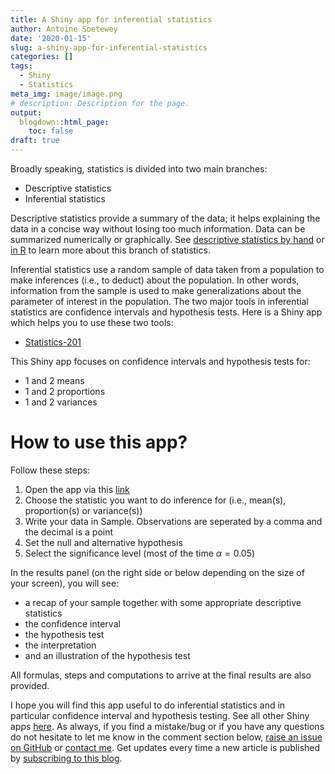 ```yaml
---
title: A Shiny app for inferential statistics
author: Antoine Soetewey
date: '2020-01-15'
slug: a-shiny-app-for-inferential-statistics
categories: []
tags:
  - Shiny
  - Statistics
meta_img: image/image.png
# description: Description for the page.
output:
  blogdown::html_page:
    toc: false
draft: true
---
```


Broadly speaking, statistics is divided into two main branches:

* Descriptive statistics
* Inferential statistics

Descriptive statistics provide a summary of the data; it helps explaining the data in a concise way without losing too much information. Data can be summarized numerically or graphically.
See [descriptive statistics by hand](/blog/descriptive-statistics-by-hand/) or [in R]((/blog/descriptive-statistics-in-r/)) to learn more about this branch of statistics.

Inferential statistics use a random sample of data taken from a population to make inferences (i.e., to deduct) about the population. In other words, information from the sample is used to make generalizations about the parameter of interest in the population. The two major tools in inferential statistics are confidence intervals and hypothesis tests. Here is a Shiny app which helps you to use these two tools:

* [Statistics-201](https://antoinesoetewey.shinyapps.io/statistics-201/)

This Shiny app focuses on confidence intervals and hypothesis tests for:

* 1 and 2 means
* 1 and 2 proportions
* 1 and 2 variances

# How to use this app?

Follow these steps:

1. Open the app via this [link](https://antoinesoetewey.shinyapps.io/statistics-201/)
1. Choose the statistic you want to do inference for (i.e., mean(s), proportion(s) or variance(s))
1. Write your data in Sample. Observations are seperated by a comma and the decimal is a point
1. Set the null and alternative hypothesis
1. Select the significance level (most of the time $\alpha = 0.05$)

In the results panel (on the right side or below depending on the size of your screen), you will see:

* a recap of your sample together with some appropriate descriptive statistics
* the confidence interval
* the hypothesis test
* the interpretation
* and an illustration of the hypothesis test

All formulas, steps and computations to arrive at the final results are also provided.

I hope you will find this app useful to do inferential statistics and in particular confidence interval and hypothesis testing. See all other Shiny apps [here](/tags/shiny/). As always, if you find a mistake/bug or if you have any questions do not hesitate to let me know in the comment section below, <a href="https://github.com/AntoineSoetewey/statsandr/issues" target="_blank" rel="noopener">raise an issue on GitHub</a> or [contact me](/contact/). Get updates every time a new article is published by [subscribing to this blog](/subscribe/).

